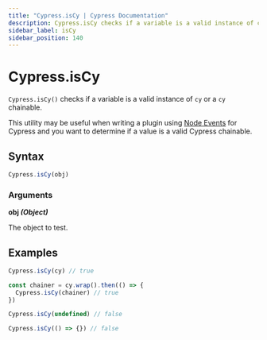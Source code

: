```yaml
---
title: "Cypress.isCy | Cypress Documentation"
description: Cypress.isCy checks if a variable is a valid instance of cy or a cy chainable in Cypress.
sidebar_label: isCy
sidebar_position: 140
---
```


<ProductHeading product="app" />

# Cypress.isCy

`Cypress.isCy()` checks if a variable is a valid instance of `cy` or a `cy`
chainable.

This utility may be useful when writing a plugin using [Node Events](/api/node-events/overview)
for Cypress and you want to determine if a value is a valid Cypress chainable.

## Syntax

```javascript
Cypress.isCy(obj)
```

### Arguments

<Icon name="angle-right" /> **obj _(Object)_**

The object to test.

## Examples

```javascript
Cypress.isCy(cy) // true

const chainer = cy.wrap().then(() => {
  Cypress.isCy(chainer) // true
})

Cypress.isCy(undefined) // false

Cypress.isCy(() => {}) // false
```
